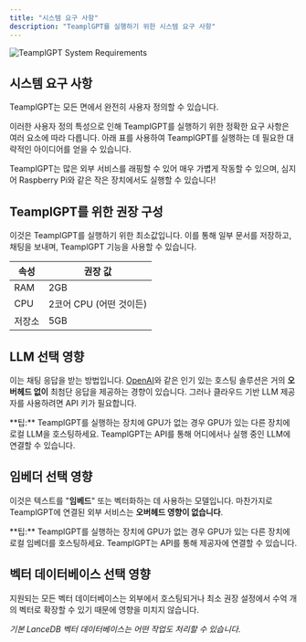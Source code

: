 ```yaml
---
title: "시스템 요구 사항"
description: "TeamplGPT를 실행하기 위한 시스템 요구 사항"
---
```



<Image
  src="/images/getting-started/installation/system-requirements.png"
  height={1080}
  width={1920}
  quality={100}
  alt="TeamplGPT System Requirements"
/>

## 시스템 요구 사항

TeamplGPT는 모든 면에서 완전히 사용자 정의할 수 있습니다.

이러한 사용자 정의 특성으로 인해 TeamplGPT를 실행하기 위한 정확한 요구 사항은 여러 요소에 따라 다릅니다. 아래 표를 사용하여 TeamplGPT를 실행하는 데 필요한 대략적인 아이디어를 얻을 수 있습니다.

TeamplGPT는 많은 외부 서비스를 래핑할 수 있어 매우 가볍게 작동할 수 있으며, 심지어 Raspberry Pi와 같은 작은 장치에서도 실행할 수 있습니다!

## TeamplGPT를 위한 권장 구성

이것은 TeamplGPT를 실행하기 위한 최소값입니다. 이를 통해 일부 문서를 저장하고, 채팅을 보내며, TeamplGPT 기능을 사용할 수 있습니다.

| 속성   | 권장 값           |
| ------ | ----------------- |
| RAM    | 2GB               |
| CPU    | 2코어 CPU (어떤 것이든)  |
| 저장소 | 5GB               |

## LLM 선택 영향

이는 채팅 응답을 받는 방법입니다. [OpenAI](https://openai.com/)와 같은 인기 있는 호스팅 솔루션은 거의 **오버헤드 없이** 최첨단 응답을 제공하는 경향이 있습니다. 그러나 클라우드 기반 LLM 제공자를 사용하려면 API 키가 필요합니다.

<Callout type="info" emoji="️💡">
  **팁:** TeamplGPT를 실행하는 장치에 GPU가 없는 경우 GPU가 있는 다른 장치에 로컬 LLM을 호스팅하세요. TeamplGPT는 API를 통해 어디에서나 실행 중인 LLM에 연결할 수 있습니다.
</Callout>

## 임베더 선택 영향

이것은 텍스트를 "**임베드**" 또는 벡터화하는 데 사용하는 모델입니다. 마찬가지로 TeamplGPT에 연결된 외부 서비스는 **오버헤드 영향이 없습니다**.

<Callout type="info" emoji="️💡">
  **팁:** TeamplGPT를 실행하는 장치에 GPU가 없는 경우 GPU가 있는 다른 장치에 로컬 임베더를 호스팅하세요. TeamplGPT는 API를 통해 제공자에 연결할 수 있습니다.
</Callout>

## 벡터 데이터베이스 선택 영향

지원되는 모든 벡터 데이터베이스는 외부에서 호스팅되거나 최소 권장 설정에서 수억 개의 벡터로 확장할 수 있기 때문에 영향을 미치지 않습니다.

_기본 LanceDB 벡터 데이터베이스는 어떤 작업도 처리할 수 있습니다._
